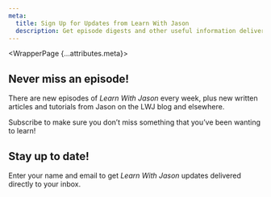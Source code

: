 ```yaml
---
meta:
  title: Sign Up for Updates from Learn With Jason
  description: Get episode digests and other useful information delivered straight to your inbox!
---
```



<WrapperPage {...attributes.meta}>

## Never miss an episode!

There are new episodes of _Learn With Jason_ every week, plus new written articles and tutorials from Jason on the LWJ blog and elsewhere.

Subscribe to make sure you don’t miss something that you’ve been wanting to learn!

<OptInForm>

## Stay up to date!

Enter your name and email to get _Learn With Jason_ updates delivered directly to your inbox.

</OptInForm>

</WrapperPage>
